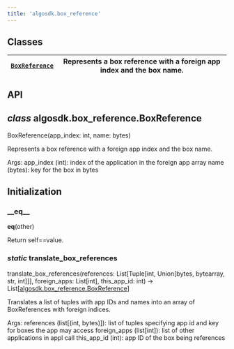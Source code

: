 ```yaml
---
title: 'algosdk.box_reference'
---
```


<a id='module-algosdk.box_reference'></a>

<a id='algosdk-box-reference'></a>

<a id='module-contents'></a>

<a id='classes'></a>

## Classes

| [`BoxReference`](#algosdk.box_reference.BoxReference) | Represents a box reference with a foreign app index and the box name. |
| ----------------------------------------------------- | --------------------------------------------------------------------- |

<a id='api'></a>

## API

<a id='algosdk.box_reference.BoxReference'></a>

## _class_ algosdk.box_reference.BoxReference

BoxReference(app_index: int, name: bytes)

Represents a box reference with a foreign app index and the box name.

Args:
app_index (int): index of the application in the foreign app array
name (bytes): key for the box in bytes

## Initialization

<a id='algosdk.box_reference.BoxReference.__eq__'></a>

### \_\_eq\_\_

**eq**(other)

Return self==value.

<a id='algosdk.box_reference.BoxReference.translate_box_references'></a>

### _static_ translate_box_references

translate_box_references(references: List[Tuple[int, Union[bytes, bytearray, str, int]]], foreign_apps: List[int], this_app_id: int) → List[[algosdk.box_reference.BoxReference](#algosdk.box_reference.BoxReference)]

Translates a list of tuples with app IDs and names into an array of
BoxReferences with foreign indices.

Args:
references (list[(int, bytes)]): list of tuples specifying app id
and key for boxes the app may access
foreign_apps (list[int]): list of other applications in appl call
this_app_id (int): app ID of the box being references
